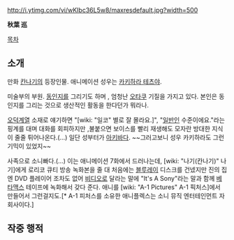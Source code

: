 http://i.ytimg.com/vi/wKIbc36L5w8/maxresdefault.jpg?width=500

'''秋葉 巡'''

[[목차]]

== 소개 ==

만화 [[칸나기]]의 등장인물. 애니메이션 성우는 [[카키하라 테츠야]].

미술부의 부원. [[동인지]]를 그리기도 하며 , 엄청난 [[오타쿠]] 기질을 가지고 있다. 본인은 동인지를 그리는 것으로 생산적인 활동을 한다던가 뭐라나.

[[오덕]]계열 소재로 얘기하면 "[wiki: "일코" 별로 잘 몰라요.]", "[[일반인]] 수준이에요."라는 핑계를 대며 대화를 회피하지만 ,불붙으면 보이스를 빨리 재생해도 모자란 방대한 지식이 줄줄 튀어나온다.(...) 일단 성부터가 [[아키바]]다. ~~그러고보니 성우 카키하라도 그런 기믹이 있었지~~

사족으로 소니빠다.(...) 이는 애니메이션 7화에서 드러나는데, [wiki: "나기(칸나기)" 나기]에게 로리코 큐티 방송 녹화본을 줄 대 처음에는 [[블루레이]] 디스크를 건넸지만 진의 집엔 DVD 플레이어 조차도 없어 [[비디오]]로 달라는 말에 "It's A Sony"라는 말과 함께 [[베타맥스]] 테이프에 녹화해서 갖다 준다. 애니를 [wiki: "A-1 Pictures" A-1 픽처스]에서 만들어서 그런걸지도.[* A-1 피처스를 소유한 애니플렉스는 소니 뮤직 엔터테인먼트 자회사이다.]

== 작중 행적 ==
